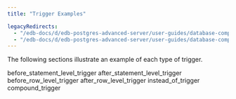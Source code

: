 ```yaml
---
title: "Trigger Examples"

legacyRedirects:
  - "/edb-docs/d/edb-postgres-advanced-server/user-guides/database-compatibility-stored-procedural-language-guide/13/trigger_examples.html"
  - "/edb-docs/d/edb-postgres-advanced-server/user-guides/database-compatibility-stored-procedural-language-guide/latest/trigger_examples.html"
---
```


<div id="trigger_examples" class="registered_link"></div>

The following sections illustrate an example of each type of trigger.

<div class="toctree" maxdepth="3">

before_statement_level_trigger after_statement_level_trigger before_row_level_trigger after_row_level_trigger instead_of_trigger compound_trigger

</div>
